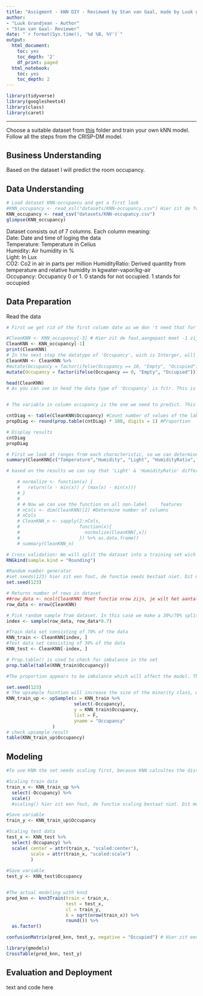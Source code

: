 ---
title: "Assigment - kNN DIY - Reviewed by Stan van Gaal, made by Luuk grandjean"
author:
- "Luuk Grandjean - Author"
- "Stan van Gaal- Reviewer"
date: "`r format(Sys.time(), '%d %B, %Y')`"
output:
  html_document:
    toc: yes
    toc_depth: '2'
    df_print: paged
  html_notebook:
    toc: yes
    toc_depth: 2
---


```{r}
library(tidyverse)
library(googlesheets4)
library(class)
library(caret)
```

---

Choose a suitable dataset from [this](https://github.com/HAN-M3DM-Data-Mining/assignments/tree/master/datasets) folder and train  your own kNN model. Follow all the steps from the CRISP-DM model.


## Business Understanding
Based on the dataset I will predict the room occupancy. 

## Data Understanding
```{r}
# Load dataset KNN-occupancu and get a first look
#KNN_occupancy <- read_xsl("datasets/KNN-occupancy.csv") Hier zit de fout read_xcl moet worden read_csv.
KNN_occupancy <- read_csv("datasets/KNN-occupancy.csv") 
glimpse(KNN_occupancy)
```
Dataset consists out of 7 columns. Each column meaning:</br>
Date: Date and time of loging the data</br>
Temperature: Temperature in Celius</br>
Humidity: Air humidity in %</br>
Light: In Lux</br>
CO2: Co2 in air in parts per million
HumidityRatio: Derived quantity from temperature and relative humidity in kgwater-vapor/kg-air</br>
Occupancy: Occupancy 0 or 1. 0 stands for not occupied. 1 stands for occupied</br>


## Data Preparation
Read the data

````{r}
# First we get rid of the first column date as we don 't need that for this prediction. Also de RAW file will be moved to CleanKNN, that will be used throughout the rest of the file

#CleanKNN <- KNN_occupancy[-3] # Hier zit de fout,aangepast moet -1 zijn want alleen de eerste kolom moet weggehaald worden niet de eerste drie kolommen. 
CleanKNN <- KNN_occupancy[-1]
print(CleanKNN)
# In the next step the datatype of 'Occupancy', wich is Interger, will be changed to a String.
CleanKNN <- CleanKNN %>%
#mutate(Occupancy = factor(ifelse(Occupancy == 10, "Empty", "Occupied"))) # hier zit fout, 10 ipv 0. In deze variabelen wordt er gekeken naar een boolean het kan dus alleen maar goed of fout zijn (0, 1). 10 bestaat niet in deze Type. 
mutate(Occupancy = factor(ifelse(Occupancy == 0, "Empty", "Occupied"))) 

head(CleanKNN)
# As you can see in head the data type of 'Occupancy' is fctr. This is needed for the model so we leave it that way


# The variable in column occupancy is the one we need to predict. This is called the 'label'. So first we look at the count and the proportion of this label in de data set

cntDiag <- table(CleanKNN$Occupancy) #Count number of values of the label
propDiag <- round(prop.table(cntDiag) * 100, digits = 1) #Proportion

# Display results
cntDiag 
propDiag

# First we look at ranges from each characteristic, so we can determine if it has impact on the model 
summary(CleanKNN[c("Temperature","Humidity", "Light", "HumidityRatio", "Occupancy")])

# based on the results we can say that 'Light' & 'HumidityRatio' differ a lot from 'Temperature'& 'humidity'. So we need to normalize the values to rescale all features to a standard range of values

    # normalize <- function(x) {
    #   return((x - min(x)) / (max(x) - min(x)))
    # }
    # 
    # # Now we can use the function on all non-label     features
    # nCols <- dim(CleanKNN)[2] #Determine number of columns
    # nCols
    # CleanKNN_n <- sapply(2:nCols,
    #                      function(x){
    #                        normalize(CleanKNN[,x])
    #                      }) %>% as.data.frame()
    # summary(CleanKNN_n)

# Cross validation: We will split the dataset into a training set wich contains 70% of the data & a testing set consisting of the rest
RNGkind(sample.kind = "Rounding")

#Random number generator
#set.seeds(123) hier zit een fout, de functie seeds bestaat niet. Dit moet seed zijn.
set.seed(123)

# Returns number of rows in dataset
##row_data <- ncol(CleanKNN) Moet functie nrow zijn, je wilt het aantal rows niet columns.
row_data <- nrow(CleanKNN)

# Pick random sample from dataset. In this case we make a 30%/70% split. 
index <- sample(row_data, row_data*0.7)

#Train data set consisting of 70% of the data
KNN_train <- CleanKNN[index, ] 
#Test data set consisting of 30% of the data
KNN_test <- CleanKNN[-index, ]

# Prop.table() is used to check for imbalance in the set
prop.table(table(KNN_train$Occupancy))

#The proportion appears to be imbalance which will affect the model. The model will have a tendency to predict the majority class.

set.seed(123)
# The upsample fucntion will increase the size of the minority class, without losing data. In this case the classes will have the same size
KNN_train_up <- upSample(x = KNN_train %>%
                         select(-Occupancy),
                         y = KNN_train$Occupancy,
                         list = F,
                         yname = "Occupancy"
                 )
# check upsample result
table(KNN_train_up$Occupancy)
````
## Modeling

```{r}
#To use KNN the set needs scaling first, because KNN calcultes the distance between the data therefor the range between the data must be the same.The scaling process is carried out using the z-score method and the scaling process only changes the scale of the data without changing the distribution of the initial data.

#Scaling train data
train_x <- KNN_train_up %>%
  select(-Occupancy) %>%
  scale()
  #scaling() hier zit een fout, de functie scaling bestaat niet. Dit moet scale zijn.

#Save variable
train_y <- KNN_train_up$Occupancy

#Scaling test data
test_x <- KNN_test %>%
  select(-Occupancy) %>%
  scale( center = attr(train_x, "scaled:center"),
         scale = attr(train_x, "scaled:scale")
         )
  
#Save variable
test_y <- KNN_test$Occupancy


#The actual modeling with knn3
pred_knn <- knn3Train(train = train_x,
                      test = test_x,
                      cl = train_y,
                      k = sqrt(nrow(train_x)) %>%
                      round()) %>%
  as.factor()

confusionMatrix(pred_knn, test_y, negative = "Occupied") # Hier zit een fout - Positive ipv negative

library(gmodels)
CrossTable(pred_knn, test_y)
```


## Evaluation and Deployment
text and code here

